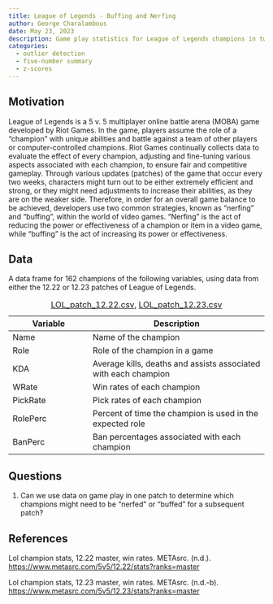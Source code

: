 ```yaml
---
title: League of Legends - Buffing and Nerfing
author: George Charalambous
date: May 23, 2023
description: Game play statistics for League of Legends champions in two different patches 
categories:
  - outlier detection
  - five-number summary
  - z-scores
---
```


## Motivation

League of Legends is a 5 v. 5 multiplayer online battle arena (MOBA) game developed by Riot Games. In the game, players assume the role of a "champion" with unique abilities and battle against a team of other players or computer-controlled champions. Riot Games continually collects data to evaluate the effect of every champion, adjusting and fine-tuning various aspects associated with each champion, to ensure fair and competitive gameplay. Through various updates (patches) of the game that occur every two weeks, characters might turn out to be either extremely efficient and strong, or they might need adjustments to increase their abilities, as they are on the weaker side. Therefore, in order for an overall game balance to be achieved, developers use two common strategies, known as "nerfing" and "buffing", within the world of video games. "Nerfing" is the act of reducing the power or effectiveness of a champion or item in a video game, while "buffing" is the act of increasing its power or effectiveness.

## Data

A data frame for 162 champions of the following variables, using data from either the 12.22 or 12.23 patches of League of Legends.

| Variable | Description                                                     |
|-----------------------|-------------------------------------------------|
| Name     | Name of the champion                                            |
| Role     | Role of the champion in a game                                  |
| KDA      | Average kills, deaths and assists associated with each champion |
| WRate    | Win rates of each champion                                      |
| PickRate | Pick rates of each champion                                     |
| RolePerc | Percent of time the champion is used in the expected role       |
| BanPerc  | Ban percentages associated with each champion                   |

: [LOL_patch_12.22.csv](../data/LOL_patch_12.22.csv), [LOL_patch_12.23.csv](../data/LOL_patch_12.23.csv)

## Questions

1.  Can we use data on game play in one patch to determine which champions might need to be "nerfed" or "buffed" for a subsequent patch?

## References

Lol champion stats, 12.22 master, win rates. METAsrc. (n.d.). <https://www.metasrc.com/5v5/12.22/stats?ranks=master>

Lol champion stats, 12.23 master, win rates. METAsrc. (n.d.-b). <https://www.metasrc.com/5v5/12.23/stats?ranks=master>

